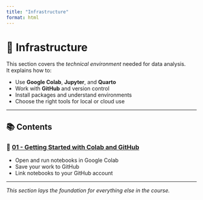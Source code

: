 ```yaml
---
title: "Infrastructure"
format: html
---
```


# 🔧 Infrastructure

This section covers the *technical environment* needed for data analysis.  
It explains how to:

- Use **Google Colab**, **Jupyter**, and **Quarto**
- Work with **GitHub** and version control
- Install packages and understand environments
- Choose the right tools for local or cloud use

---

## 📚 Contents

### 🧰 [01 - Getting Started with Colab and GitHub](01_getting_started_colab_git.ipynb)

- Open and run notebooks in Google Colab
- Save your work to GitHub
- Link notebooks to your GitHub account

---

_This section lays the foundation for everything else in the course._
